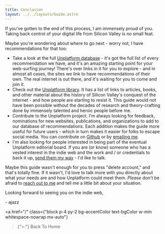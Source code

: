 ```yaml
---
title: Conclusion
layout: ../../layouts/Guide.astro
---
```


If you've gotten to the end of this process, I am immensely proud of you. Taking back control of your digital life from Silicon Valley is no small feat.

Maybe you're wondering about where to go next - worry not, I have recommendations for that too:

- Take a look at the full [Unplatform database](/database) - it's got the full list of every recommendation we have, and it's an amazing starting point for your web-surfing journey! There's over <TotalEntries/> links in it for you to explore - and in almost all cases, the sites we link to have recommendations of their own. The real internet is out there, and it's waiting for you to come and join it.
- Check out the [Unplatform library](/library). It has a list of links to articles, books, and other material about the history of Silicon Valley's conquest of the internet - and how people are starting to resist it. This guide would not have been possible without the decades of research and theory-crafting done by immensely talented and heroic people before me.
- Contribute to the Unplatform project. I'm always looking for feedback, nominations for new websites, publications, and organizations to add to our database of recommendations. Each addition makes the guide more useful for future users - which in turn makes it easier for folks to escape social media. You can contribute on <a href="https://github.com/alligatorjazz/unplatform">Github</a> or by [emailing me](mailto:unplatform@fromthesuperhighway.com).
- I'm also looking for people interested in being part of the eventual Unplatform editorial board. If you are (or know) someone who has a vested interest in the indie web and the work and / or credentials to back it up, [send them my way](mailto:unplatform@fromthesuperhighway.com) - I'd like to talk.

Maybe this guide wasn't enough for you to press "delete account," and that's totally fine. If it wasn't, I'd love to talk more with you directly about what your needs are and how Unplatform could meet them. *Please* don't be afraid to [reach out to me](mailto:unplatform@fromthesuperhighway.com) and tell me a little bit about your situation.

Looking forward to seeing you on the indie web,

\- ajazz

<a
	href="/"
	class={"block p-4 py-2 bg-accentColor text-bgColor w-min whitespace-nowrap mx-auto"}
>{">:"} Back To Home</a>